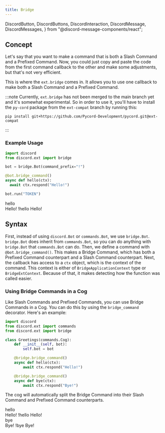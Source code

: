 ```yaml
---
title: Bridge
---
```


  DiscordButton,
  DiscordButtons,
  DiscordInteraction,
  DiscordMessage,
  DiscordMessages,
} from "@discord-message-components/react";

## Concept

Let's say that you want to make a command that is both a Slash Command and a Prefixed Command. Now, you could just copy and paste the code from the first command callback to the other and make some adjustments, but that's not very efficient.

This is where the `ext.bridge` comes in. It allows you to use one callback to make both a Slash Command and a Prefixed Command.

:::note
Currently, `ext.bridge` has not been merged to the main branch yet and it's somewhat experimental. So in order to use it, you'll have to install the `py-cord` package from the `ext-compat` branch by running this:
```
pip install git+https://github.com/Pycord-Development/pycord.git@ext-compat
```
:::

### Example Usage

```python
import discord
from discord.ext import bridge

bot = bridge.Bot(command_prefix="!")

@bot.bridge_command()
async def hello(ctx):
  await ctx.respond("Hello!")

bot.run("TOKEN")
```

<DiscordMessages>
  <DiscordMessage author="Guide Bot" avatar="red" bot>
    <div slot="interactions">
      <DiscordInteraction author="Guide Man" avatar="green" command>
        hello
      </DiscordInteraction>
    </div>
    Hello!
  </DiscordMessage>

  <DiscordMessage author="Guide Man" avatar="green">
    !hello
  </DiscordMessage>

  <DiscordMessage author="Guide Bot" avatar="red" bot>
    Hello!
  </DiscordMessage>
</DiscordMessages>

## Syntax

First, instead of using `discord.Bot` or `commands.Bot`, we use `bridge.Bot`. `bridge.Bot` does inherit from `commands.Bot`, so you can do anything with `bridge.Bot` that `commands.Bot` can do.
Then, we define a command with `@bot.bridge_command()`. This makes a Bridge Command, which has both a Prefixed Command counterpart and a Slash Command counterpart.
Next, the callback has access to a `ctx` object, which is the context of the command. This context is either of `BridgeApplicationContext` type or `BridgeExtContext`. Because of that, it makes detecting how the function was called easier.

### Using Bridge Commands in a Cog

Like Slash Commands and Prefixed Commands, you can use Bridge Commands in a Cog. You can do this by using the `bridge_command` decorator. Here's an example:

```python
import discord
from discord.ext import commands
from discord.ext import bridge

class Greetings(commands.Cog):
    def __init__(self, bot):
        self.bot = bot

    @bridge.bridge_command()
    async def hello(ctx):
        await ctx.respond("Hello!")

    @bridge.bridge_command()
    async def bye(ctx):
        await ctx.respond("Bye!")
```

The cog will automatically split the Bridge Command into their Slash Command and Prefixed Command counterparts.

<DiscordMessages>
  <DiscordMessage author="Guide Bot" avatar="red" bot>
    <div slot="interactions">
      <DiscordInteraction author="Guide Man" avatar="green" command>
        hello
      </DiscordInteraction>
    </div>
    Hello!
  </DiscordMessage>

  <DiscordMessage author="Guide Man" avatar="green">
    !hello
  </DiscordMessage>

  <DiscordMessage author="Guide Bot" avatar="red" bot>
    Hello!
  </DiscordMessage>

  <DiscordMessage author="Guide Bot" avatar="red" bot>
    <div slot="interactions">
      <DiscordInteraction author="Guide Man" avatar="green" command>
        bye
      </DiscordInteraction>
    </div>
    Bye!
  </DiscordMessage>

  <DiscordMessage author="Guide Man" avatar="green">
    !bye
  </DiscordMessage>

  <DiscordMessage author="Guide Bot" avatar="red" bot>
    Bye!
  </DiscordMessage>
</DiscordMessages>

<!-- TODO: Section about options -->
